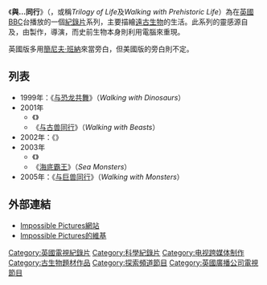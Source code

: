 {{noteTA
|T=zh-hk:與…同行; zh-tw:與…共舞; zh-cn:与…同行;
|1=zh-hk:與…同行; zh-tw:與…共舞; zh-cn:与…同行;
|G1=TV}}
《'''與…同行'''》（{{lang-en|''Walking With...''}}，或稱''Trilogy of Life''及''Walking with Prehistoric Life''）為在[[英國|英國]][[BBC|BBC]]台播放的一個[[紀錄片|紀錄片]]系列，主要描繪[[遠古生物|遠古生物]]的生活。此系列的靈感源自{{le|蒂姆·海恩斯|Tim Haines}}及{{le|贾斯珀·詹姆斯|Jasper James}}，由{{le|不可能的图片|Impossible Pictures}}製作，{{le|蒂姆·海恩斯|Tim Haines}}導演，而史前生物本身則利用電腦來重現。

英國版多用[[簡尼夫·班納|簡尼夫·班納]]來當旁白，但美國版的旁白則不定。

==列表==
* 1999年：《[[与恐龙共舞|与恐龙共舞]]》（''Walking with Dinosaurs''）
* 2001年
**《{{le|異特龍之謎|The Ballad of Big Al}}》
**《[[与古兽同行|与古兽同行]]》（''Walking with Beasts''）
* 2002年：《{{le|與恐龍共舞特別篇|Chased by Dinosaurs}}》
* 2003年
**《{{le|與遠古人共舞|Walking with Cavemen}}》
**《[[海底霸王|海底霸王]]》（''Sea Monsters''）
* 2005年：《[[与巨兽同行|与巨兽同行]]》（''Walking with Monsters''）

==外部連結==
* [http://www.impossiblepictures.co.uk Impossible Pictures網站]
* [http://walkingwith.wikia.com Impossible Pictures的維基]

{{與…同行}}<!---
{{Impossible Pictures}}--->

{{DEFAULTSORT:Walking with...}}
[[Category:英國電視紀錄片|Category:英國電視紀錄片]]
[[Category:科學紀錄片|Category:科學紀錄片]]
[[Category:电视跨媒体制作|Category:电视跨媒体制作]]
[[Category:古生物題材作品|Category:古生物題材作品]]
[[Category:探索頻道節目|Category:探索頻道節目]]
[[Category:英國廣播公司電視節目|Category:英國廣播公司電視節目]]
